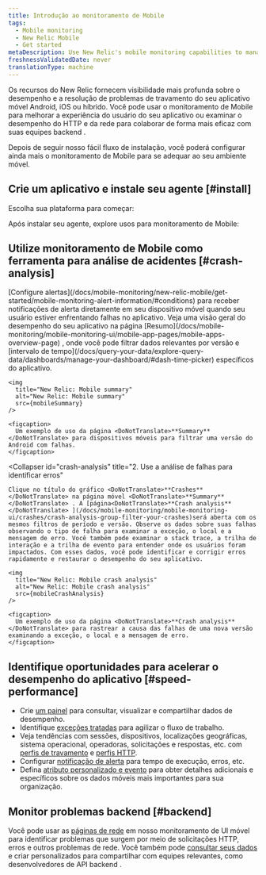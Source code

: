 ```yaml
---
title: Introdução ao monitoramento de Mobile
tags:
  - Mobile monitoring
  - New Relic Mobile
  - Get started
metaDescription: Use New Relic's mobile monitoring capabilities to manage the performance of your iOS and Android apps and your customers' overall digital experience.
freshnessValidatedDate: never
translationType: machine
---
```






Os recursos <InlinePopover type="mobile"/>do New Relic fornecem visibilidade mais profunda sobre o desempenho e a resolução de problemas de travamento do seu aplicativo móvel Android, iOS ou híbrido. Você pode usar o monitoramento de Mobile para melhorar a experiência do usuário do seu aplicativo ou examinar o desempenho do HTTP e da rede para colaborar de forma mais eficaz com suas equipes backend .

Depois de seguir nosso fácil fluxo de instalação, você poderá configurar ainda mais o monitoramento de Mobile para se adequar ao seu ambiente móvel.

## Crie um aplicativo e instale seu agente [#install]

Escolha sua plataforma para começar:

<TechTileGrid>
  <TechTile
    name="Android"
    icon="logo-android"
    to="/docs/mobile-monitoring/new-relic-mobile-android/get-started/introduction-new-relic-mobile-android"
  />

  <TechTile
    name="Capacitor"
    icon="logo-capacitor"
    to="/docs/mobile-monitoring/new-relic-mobile-ionic-capacitor/get-started/introduction-new-relic-ionic-capacitor"
  />

  <TechTile
    name="Cordova"
    icon="logo-cordova"
    to="/docs/mobile-monitoring/new-relic-mobile-cordova-phonegap/get-started-with-cordova-monitoring"
  />

  <TechTile
    name="Flutter"
    icon="logo-flutter"
    to="/docs/mobile-monitoring/new-relic-mobile-flutter/monitor-your-flutter-application"
  />

  <TechTile
    name=".NET MAUI"
    icon="logo-dotnet-maui"
    to="/docs/mobile-monitoring/new-relic-mobile-maui-dotnet/monitor-your-net-maui-application"
  />

  <TechTile
    name="iOS"
    icon="logo-apple"
    to="/docs/mobile-monitoring/new-relic-mobile-ios/get-started/introduction-new-relic-mobile-ios"
  />

  <TechTile
    name="React Native"
    icon="logo-react"
    to="/docs/mobile-monitoring/new-relic-monitoring-react-native/monitor-your-react-native-application"
  />

  <TechTile
    name="Unity"
    icon="logo-unity"
    to="/docs/mobile-monitoring/new-relic-mobile-unity/monitor-your-unity-application/"
  />

  <TechTile
    name="Unreal Engine"
    icon="logo-unreal-engine"
    to="/docs/mobile-monitoring/new-relic-mobile-unreal-engine/monitor-your-unreal-engine-application/"
  />

  <TechTile
    name="Xamarin"
    icon="logo-xamarin"
    to="/docs/mobile-monitoring/new-relic-mobile-xamarin/monitor-your-xamarin-application"
  />
</TechTileGrid>

Após instalar seu agente, explore usos para monitoramento de Mobile:

## Utilize monitoramento de Mobile como ferramenta para análise de acidentes [#crash-analysis]

<CollapserGroup>
  <Collapser
    id="alert"
    title="1. Receba notificação de alerta sobre falhas"
  >
    [Configure alertas](/docs/mobile-monitoring/new-relic-mobile/get-started/mobile-monitoring-alert-information/#conditions) para receber notificações de alerta diretamente em seu dispositivo móvel quando seu usuário estiver enfrentando falhas no aplicativo. Veja uma visão geral do desempenho do seu aplicativo na página [Resumo](/docs/mobile-monitoring/mobile-monitoring-ui/mobile-app-pages/mobile-apps-overview-page) , onde você pode filtrar dados relevantes por versão e [intervalo de tempo](/docs/query-your-data/explore-query-data/dashboards/manage-your-dashboard/#dash-time-picker) específicos do aplicativo.

    <img
      title="New Relic: Mobile summary"
      alt="New Relic: Mobile summary"
      src={mobileSummary}
    />

    <figcaption>
      Um exemplo de uso da página <DoNotTranslate>**Summary**</DoNotTranslate> para dispositivos móveis para filtrar uma versão do Android com falhas.
    </figcaption>
  </Collapser>

  <Collapser
    id="crash-analysis"
    title="2. Use a análise de falhas para identificar erros"
  >
    Clique no título do gráfico <DoNotTranslate>**Crashes**</DoNotTranslate> na página móvel <DoNotTranslate>**Summary**</DoNotTranslate> . A [página<DoNotTranslate>**Crash analysis**</DoNotTranslate> ](/docs/mobile-monitoring/mobile-monitoring-ui/crashes/crash-analysis-group-filter-your-crashes)será aberta com os mesmos filtros de período e versão. Observe os dados sobre suas falhas observando o tipo de falha para examinar a exceção, o local e a mensagem de erro. Você também pode examinar o stack trace, a trilha de interação e a trilha de evento para entender onde os usuários foram impactados. Com esses dados, você pode identificar e corrigir erros rapidamente e restaurar o desempenho do seu aplicativo.

    <img
      title="New Relic: Mobile crash analysis"
      alt="New Relic: Mobile crash analysis"
      src={mobileCrashAnalysis}
    />

    <figcaption>
      Um exemplo de uso da página <DoNotTranslate>**Crash analysis**</DoNotTranslate> para rastrear a causa das falhas de uma nova versão examinando a exceção, o local e a mensagem de erro.
    </figcaption>
  </Collapser>
</CollapserGroup>

## Identifique oportunidades para acelerar o desempenho do aplicativo [#speed-performance]

* Crie [um painel](/docs/dashboards/new-relic-one-dashboards/get-started/introduction-new-relic-one-dashboards) para consultar, visualizar e compartilhar dados de desempenho.
* Identifique [exceções tratadas](/docs/mobile-monitoring/mobile-monitoring-ui/crashes/introduction-mobile-handled-exceptions) para agilizar o fluxo de trabalho.
* Veja tendências com sessões, dispositivos, localizações geográficas, sistema operacional, operadoras, solicitações e respostas, etc. com [perfis de travamento](/docs/mobile-monitoring/mobile-monitoring-ui/crashes/crash-analysis-group-filter-your-crashes/#profiles) e [perfis HTTP](/docs/mobile-monitoring/mobile-monitoring-ui/network-pages/http-errors-page/#error-profiles).
* Configurar [notificação de alerta](/docs/mobile-monitoring/new-relic-mobile/getting-started/alert-information-new-relic-mobile) para tempo de execução, erros, etc.
* Defina [atributo personalizado e evento](/docs/insights/insights-data-sources/custom-events/insert-custom-events-attributes-mobile-data) para obter detalhes adicionais e específicos sobre os dados móveis mais importantes para sua organização.

## Monitor problemas backend [#backend]

Você pode usar as [páginas de rede](/docs/mobile-monitoring/mobile-monitoring-ui/network-pages/analyze-network-requests-using-mobilerequest-event-data/) em nosso monitoramento de UI móvel para identificar problemas que surgem por meio de solicitações HTTP, erros e outros problemas de rede. Você também pode [consultar seus dados](/docs/nrql/nrql-examples/nrql-query-examples-mobile-monitoring/) e criar <InlinePopover type="dashboards"/>personalizados para compartilhar com equipes relevantes, como desenvolvedores de API backend .